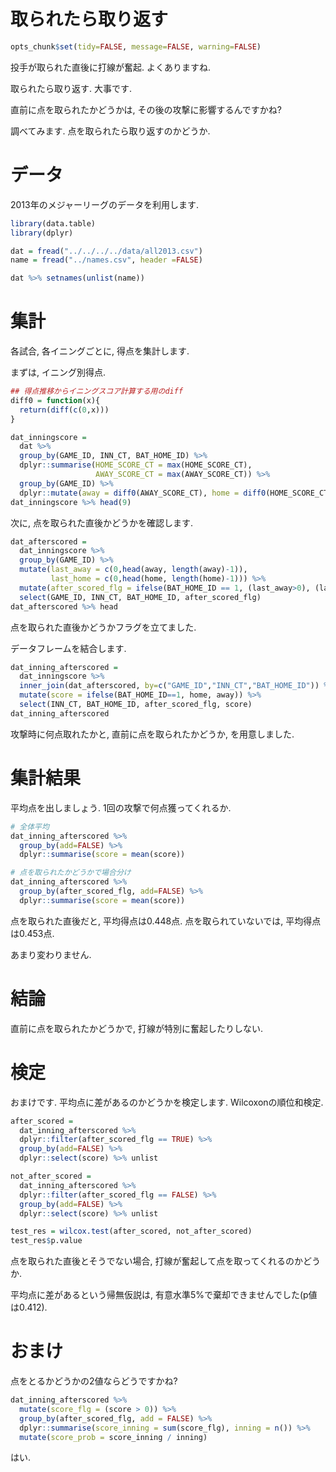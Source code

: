 取られたら取り返す
========================================================

```r
opts_chunk$set(tidy=FALSE, message=FALSE, warning=FALSE)
```

投手が取られた直後に打線が奮起. よくありますね.

取られたら取り返す. 大事です.

直前に点を取られたかどうかは, その後の攻撃に影響するんですかね?

調べてみます. 点を取られたら取り返すのかどうか.


# データ
2013年のメジャーリーグのデータを利用します. 
```r
library(data.table)
library(dplyr)

dat = fread("../../../../data/all2013.csv")
name = fread("../names.csv", header =FALSE)

dat %>% setnames(unlist(name))
```

# 集計

各試合, 各イニングごとに, 得点を集計します.

まずは, イニング別得点.
```r

## 得点推移からイニングスコア計算する用のdiff
diff0 = function(x){
  return(diff(c(0,x)))
}

dat_inningscore = 
  dat %>% 
  group_by(GAME_ID, INN_CT, BAT_HOME_ID) %>% 
  dplyr::summarise(HOME_SCORE_CT = max(HOME_SCORE_CT), 
                   AWAY_SCORE_CT = max(AWAY_SCORE_CT)) %>% 
  group_by(GAME_ID) %>% 
  dplyr::mutate(away = diff0(AWAY_SCORE_CT), home = diff0(HOME_SCORE_CT))
dat_inningscore %>% head(9)
```

次に, 点を取られた直後かどうかを確認します.
```r
dat_afterscored =
  dat_inningscore %>% 
  group_by(GAME_ID) %>% 
  mutate(last_away = c(0,head(away, length(away)-1)), 
         last_home = c(0,head(home, length(home)-1))) %>% 
  mutate(after_scored_flg = ifelse(BAT_HOME_ID == 1, (last_away>0), (last_home>0))) %>% 
  select(GAME_ID, INN_CT, BAT_HOME_ID, after_scored_flg)
dat_afterscored %>% head
```
点を取られた直後かどうかフラグを立てました. 

データフレームを結合します.
```r
dat_inning_afterscored = 
  dat_inningscore %>% 
  inner_join(dat_afterscored, by=c("GAME_ID","INN_CT","BAT_HOME_ID")) %>%
  mutate(score = ifelse(BAT_HOME_ID==1, home, away)) %>% 
  select(INN_CT, BAT_HOME_ID, after_scored_flg, score)
dat_inning_afterscored
```
攻撃時に何点取れたかと, 直前に点を取られたかどうか, を用意しました.

# 集計結果
平均点を出しましょう. 1回の攻撃で何点獲ってくれるか.
```r
# 全体平均
dat_inning_afterscored %>% 
  group_by(add=FALSE) %>% 
  dplyr::summarise(score = mean(score))

# 点を取られたかどうかで場合分け
dat_inning_afterscored %>% 
  group_by(after_scored_flg, add=FALSE) %>%
  dplyr::summarise(score = mean(score))
```

点を取られた直後だと, 平均得点は0.448点. 
点を取られていないでは, 平均得点は0.453点. 

あまり変わりません. 

# 結論

直前に点を取られたかどうかで, 打線が特別に奮起したりしない.

# 検定

おまけです. 平均点に差があるのかどうかを検定します.
Wilcoxonの順位和検定. 

```r
after_scored = 
  dat_inning_afterscored %>% 
  dplyr::filter(after_scored_flg == TRUE) %>% 
  group_by(add=FALSE) %>%
  dplyr::select(score) %>% unlist

not_after_scored = 
  dat_inning_afterscored %>% 
  dplyr::filter(after_scored_flg == FALSE) %>% 
  group_by(add=FALSE) %>%
  dplyr::select(score) %>% unlist

test_res = wilcox.test(after_scored, not_after_scored)
test_res$p.value
```
点を取られた直後とそうでない場合, 
打線が奮起して点を取ってくれるのかどうか. 

平均点に差があるという帰無仮説は, 有意水準5%で棄却できませんでした(p値は0.412).

# おまけ

点をとるかどうかの2値ならどうですかね?
```r
dat_inning_afterscored %>%
  mutate(score_flg = (score > 0)) %>% 
  group_by(after_scored_flg, add = FALSE) %>% 
  dplyr::summarise(score_inning = sum(score_flg), inning = n()) %>% 
  mutate(score_prob = score_inning / inning)  
```
はい.
